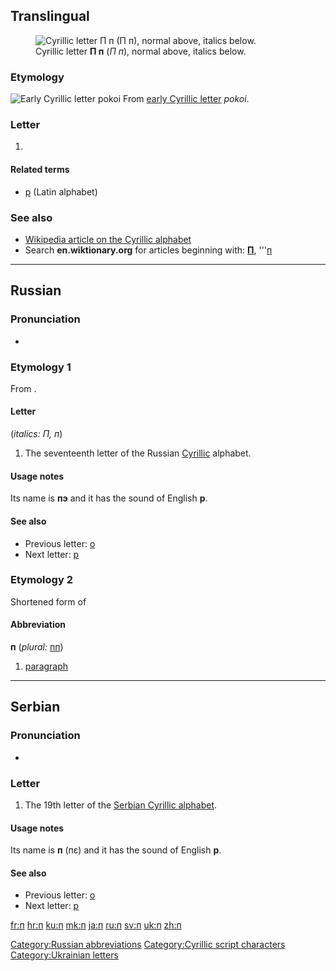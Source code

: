 {{also|Π|Appendix:Variations of "p"}}
{{Cyrillic character info|hex=43f|name=CYRILLIC SMALL LETTER PE}}
==Translingual==
[[Image:Cyrillic P.png|thumb|right|Cyrillic letter '''П п''' (''П п''), normal above, italics below.]]

===Etymology===
[[Image:Early Cyrillic letter Pokoi.png|Early Cyrillic letter ''pokoi'']]
From [[w:Early Cyrillic alphabet|early Cyrillic letter]] ''pokoi''.

===Letter===
{{infl|mul|letter|lower case||upper case|П}}

# {{defn|lang=mul}}

====Related terms====
* [[p]] (Latin alphabet)

===See also===
* [[w:Cyrillic alphabet|Wikipedia article on the Cyrillic alphabet]]
* Search '''en.wiktionary.org''' for articles beginning with: '''[http://en.wiktionary.org/w/index.php?title=Special%3AAllpages&from=%D0%9F&namespace=0 П]''', '''[http://en.wiktionary.org/w/index.php?title=Special%3AAllpages&from=%D0%BF&namespace=0 п]

----

==Russian==

===Pronunciation===
* {{qualifier|phoneme}} {{IPA|/p/|lang=ru}}

===Etymology 1===
From {{etyl|grc|ru}} {{term|Π|lang=grc|sc=polytonic}}.

====Letter====
{{infl|ru|letter|lower case||upper case|П}} (''italics: П, п'')

# The seventeenth letter of the Russian [[Cyrillic]] alphabet.

====Usage notes====
Its name is '''пэ''' {{IPAchar|(pɛ)}} and it has the sound of English '''p'''.

====See also====
* Previous letter: [[о#Russian|о]]
* Next letter: [[р#Russian|р]]

===Etymology 2===
Shortened form of {{term|параграф|tr=parágraf|lang=ru}}

====Abbreviation====
'''п''' (''plural:'' [[пп]])

# [[paragraph]]

[[Category:Russian abbreviations]]

----

==Serbian==

===Pronunciation===
* {{qualifier|phoneme}} {{IPA|/p/|lang=sr}}

===Letter===
{{infl|sr|letter|lower case||upper case|П}}

# The 19th letter of the [[Serbian Cyrillic alphabet]].

====Usage notes====
Its name is '''п''' (пɛ) and it has the sound of English '''p'''.

====See also====
* Previous letter: [[о#Serbian|о]]
* Next letter: [[р#Serbian|р]]

[[Category:Cyrillic script characters]]
[[Category:Ukrainian letters]]

[[fr:п]]
[[hr:п]]
[[ku:п]]
[[mk:п]]
[[ja:п]]
[[ru:п]]
[[sv:п]]
[[uk:п]]
[[zh:п]]